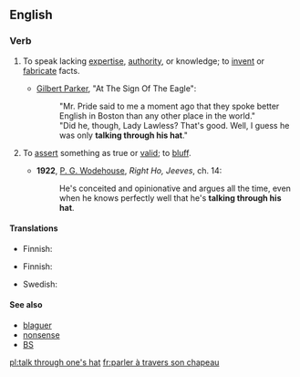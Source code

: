 ==English==

===Verb===
{{head|en|verb|head=[[to]] [[talk]] [[through]] [[one]][['s]] [[hat]]}}

# {{idiomatic}} To speak lacking [[expertise]], [[authority]], or knowledge; to [[invent]] or [[fabricate]] facts.
#* {{circa|1900}} [[w:Gilbert Parker|Gilbert Parker]], "At The Sign Of The Eagle":
#*: "Mr. Pride said to me a moment ago that they spoke better English in Boston than any other place in the world."
#*: "Did he, though, Lady Lawless? That's good. Well, I guess he was only '''talking through his hat'''."
# {{idiomatic}} To [[assert]] something as true or [[valid]]; to [[bluff]].
#* '''1922''', [[w:P._G._Wodehouse|P. G. Wodehouse]], ''Right Ho, Jeeves'', ch. 14:
#*: He's conceited and opinionative and argues all the time, even when he knows perfectly well that he's '''talking through his hat'''.

====Translations====
{{trans-top|to speak lacking knowledge}}
* Finnish: {{t-|fi|puhua läpiä päähänsä}}
{{trans-mid}}
{{trans-bottom}}

{{trans-top|to bluff}}
* Finnish: {{t|fi|puhua vastoin parempaa tietoaan}}
{{trans-mid}}
{{trans-bottom}}

{{checktrans-top}}
* Swedish: {{t|sv|prata i nattmössan}}
{{trans-bottom}}

====See also====
* [[blaguer]]
* [[nonsense]]
* [[BS]]

[[pl:talk through one's hat]]
[[fr:parler à travers son chapeau]]